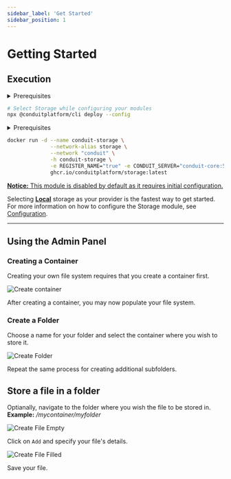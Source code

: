 ```yaml
---
sidebar_label: 'Get Started'
sidebar_position: 1
---
```



# Getting Started

## Execution

<Tabs>
<TabItem value="cli" label="CLI">
<details><summary>Prerequisites</summary>

``` bash
sudo npm install -g @conduitplatform/cli
```
</details>

``` bash
# Select Storage while configuring your modules
npx @conduitplatform/cli deploy --config
```
</TabItem>

<TabItem value="docker" label="Docker">
<details><summary>Prerequisites</summary>

``` bash
# Set up the Container Network
docker network create conduit

# Start Redis
docker run -d --name conduit-redis \
              --network-alias redis \
              --network "conduit" \
              -h conduit-redis \
              -p 6379:6379 \
              docker.io/library/redis:latest

# Start Conduit
docker run -d --name conduit-core \
              --network-alias conduit \
              --network "conduit" \
              -h conduit-core \
              -p 55152:55152 -p 3030:3030 -p 3031:3031 \
              -e REDIS_HOST="conduit-redis" -e REDIS_PORT="6379" \
              ghcr.io/conduitplatform/conduit:latest

# Start MongoDB
docker run -d --name conduit-mongo \
              --network-alias mongo \
              --network "conduit" \
              -h conduit-mongo \
              -p 27017:27017 \
              docker.io/library/mongo:latest

# Start Database
docker run -d --name conduit-database \
              --network-alias database \
              --network "conduit" \
              -h conduit-database \
              -e REGISTER_NAME="true" -e CONDUIT_SERVER="conduit-core:55152" \
              -e DB_TYPE="mongodb" \
              -e DB_CONN_URI="mongodb://conduit-mongo:27017" \
              ghcr.io/conduitplatform/database:latest
# Start Router
docker run -d --name conduit-router \
              --network-alias router \
              --network "conduit" \
              -h conduit-router \
              -p 3000:3000 -p 3001:3001 \
              -e REGISTER_NAME="true" -e CONDUIT_SERVER="conduit-core:55152" \
              ghcr.io/conduitplatform/router:latest
```
</details>

``` bash
docker run -d --name conduit-storage \
              --network-alias storage \
              --network "conduit" \
              -h conduit-storage \
              -e REGISTER_NAME="true" -e CONDUIT_SERVER="conduit-core:55152" \
              ghcr.io/conduitplatform/storage:latest
```
</TabItem>
</Tabs>

<ins><strong>Notice:</strong> This module is disabled by default as it requires initial configuration.</ins>

Selecting **[Local](config.mdx/#local-storage)** storage as your provider is the fastest way to get started.<br />
For more information on how to configure the Storage module, see [Configuration](config.mdx).

-------------------------------------------------

## Using the Admin Panel

### Creating a Container

Creating your own file system requires that you create a container first.<br />

![Create container](/img/modules/storage/admin/create_container.png)

After creating a container, you may now populate your file system.

### Create a Folder

Choose a name for your folder and select the container where you wish to store it.<br />

![Create Folder](/img/modules/storage/admin/create_folder.png)

Repeat the same process for creating additional subfolders.

## Store a file in a folder

Optianally, navigate to the folder where you wish the file to be stored in.<br />
**Example:** _/mycontainer/myfolder_

![Create File Empty](/img/modules/storage/admin/create_file_empty.png)

Click on `Add` and specify your file's details.<br />

![Create File Filled](/img/modules/storage/admin/create_file_filled.png)

Save your file.
